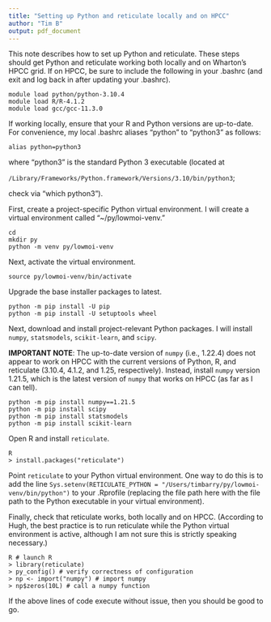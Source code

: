 ```yaml
---
title: "Setting up Python and reticulate locally and on HPCC"
author: "Tim B"
output: pdf_document
---
```


This note describes how to set up Python and reticulate. These steps should get Python and reticulate working both locally and on Wharton's HPCC grid. If on HPCC, be sure to include the following in your .bashrc (and exit and log back in after updating your .bashrc).

```
module load python/python-3.10.4
module load R/R-4.1.2
module load gcc/gcc-11.3.0
```

If working locally, ensure that your R and Python versions are up-to-date. For convenience, my local .bashrc aliases "python" to "python3" as follows:

```
alias python=python3
```
where "python3" is the standard Python 3 executable (located at

`/Library/Frameworks/Python.framework/Versions/3.10/bin/python3`;

check via "which python3").

First, create a project-specific Python virtual environment. I will create a virtual environment called "~/py/lowmoi-venv."

```
cd
mkdir py
python -m venv py/lowmoi-venv
```

Next, activate the virtual environment.

```
source py/lowmoi-venv/bin/activate
```

Upgrade the base installer packages to latest.

```
python -m pip install -U pip
python -m pip install -U setuptools wheel
```

Next, download and install project-relevant Python packages. I will install `numpy`, `statsmodels`, `scikit-learn`, and `scipy`.

**IMPORTANT NOTE**: The up-to-date version of `numpy` (i.e., 1.22.4) does not appear to work on HPCC with the current versions of Python, R, and reticulate (3.10.4, 4.1.2, and 1.25, respectively). Instead, install `numpy` version 1.21.5, which is the latest version of `numpy` that works on HPCC (as far as I can tell).

```
python -m pip install numpy==1.21.5
python -m pip install scipy
python -m pip install statsmodels
python -m pip install scikit-learn
```

Open R and install `reticulate`.

```
R 
> install.packages("reticulate")
```

Point `reticulate` to your Python virtual environment. One way to do this is to add the line `Sys.setenv(RETICULATE_PYTHON = "/Users/timbarry/py/lowmoi-venv/bin/python")` to your .Rprofile (replacing the file path here with the file path to the Python executable in your virtual environment).

Finally, check that reticulate works, both locally and on HPCC. (According to Hugh, the best practice is to run reticulate while the Python virtual environment is active, although I am not sure this is strictly speaking necessary.)

```
R # launch R
> library(reticulate)
> py_config() # verify correctness of configuration
> np <- import("numpy") # import numpy
> np$zeros(10L) # call a numpy function
```

If the above lines of code execute without issue, then you should be good to go.